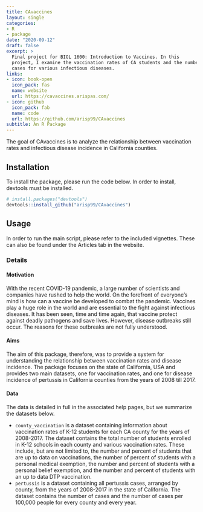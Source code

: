 ```yaml
---
title: CAvaccines
layout: single
categories:
- R
- package
date: "2020-09-12"
draft: false
excerpt: >
  Final project for BIOL 1600: Introduction to Vaccines. In this
  project, I examine the vaccination rates of CA students and the number of
  cases for various infectious diseases. 
links:
- icon: book-open
  icon_pack: fas
  name: website
  url: https://cavaccines.arispas.com/
- icon: github
  icon_pack: fab
  name: code
  url: https://github.com/arisp99/CAvaccines
subtitle: An R Package
---
```


The goal of CAvaccines is to analyze the relationship between vaccination rates
and infectious disease incidence in California counties.

## Installation
To install the package, please run the code below. In order to install, devtools
must be installed.
```r
# install.packages("devtools")
devtools::install_github("arisp99/CAvaccines")
```

## Usage
In order to run the main script, please refer to the included vignettes. These
can also be found under the Articles tab in the website. 

### Details
#### Motivation
With the recent COVID-19 pandemic, a large number of scientists and companies
have rushed to help the world. On the forefront of everyone's mind is how can
a vaccine be developed to combat the pandemic. Vaccines play a huge role in the
world and are essential to the fight against infectious diseases. It has been
seen, time and time again, that vaccine protect against deadly pathogens and
save lives. However, disease outbreaks still occur. The reasons for these 
outbreaks are not fully understood. 

#### Aims
The aim of this package, therefore, was to provide a system for understanding
the relationship between vaccination rates and disease incidence. The package 
focuses on the state of California, USA and provides two main datasets, one 
for vaccination rates, and one for disease incidence of pertussis in California 
counties from the years of 2008 till 2017.

#### Data
The data is detailed in full in the associated help pages, but we summarize the
datasets below.

* `county_vaccination` is a dataset containing information about vaccination 
rates of K-12 students for each CA county for the years of 2008-2017. The 
dataset contains the total number of students enrolled in K-12 schools in each 
county and various vaccination rates. These include, but are not limited to, 
the number and percent of students that are up to data on vaccinations, the
number of percent of students with a personal medical exemption, the number and
percent of students with a personal belief exemption, and the number and percent
of students with an up to data DTP vaccination.
* `pertussis` is a dataset containing all pertussis cases, arranged by county, 
from the years of 2008-2017 in the state of California. The dataset contains the
number of cases and the number of cases per 100,000 people for every county and
every year.

